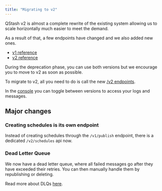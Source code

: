 ```yaml
---
title: "Migrating to v2"
---
```


QStash v2 is almost a complete rewrite of the existing system allowing us to scale horizontally much easier to meet the demand.

As a result of that, a few endpoints have changed and we also added new ones.

- [v1 reference](/qstash/qstash-v1/deprecation)
- [v2 reference](/qstash/api)

During the deprecation phase, you can use both versions but we encourage you to move to v2 as soon as possible.

To migrate to v2, all you need to do is call the new [/v2 endpoints](/qstash/api/messages/create).

In the [console](https://console.upstash.com/qstash) you can toggle between versions to access your logs and messages.

## Major changes

### Creating schedules is its own endpoint

Instead of creating schedules through the `/v1/publish` endpoint, there is a dedicated `/v2/schedules` api now.

### Dead Letter Queue

We now have a dead letter queue, where all failed messages go after they have exceeded their retries. You can then manually handle them by republishing or deleting.

Read more about DLQs [here](/qstash/features/dlq).
